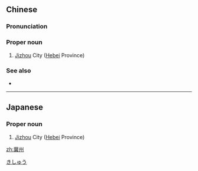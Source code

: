 ==Chinese==
{{zh-forms}}

===Pronunciation===
{{zh-pron
|m=Jìzhōu
|c=kei3 zau1
|cat=pn
}}

===Proper noun===
{{zh-proper noun}}

# [[w:Jizhou, Hebei|Jizhou]] City ([[w:Hebei|Hebei]] Province)

===See also===
* {{zh-l|九州}}

{{zh-cat|Cities|Places in Romance of the Three Kingdoms}}

----

==Japanese==
{{ja-kanjitab|き|しゅう|yomi=o}}

===Proper noun===
{{ja-pos|きしゅう|proper}}

# [[w:Jizhou, Hebei|Jizhou]] City ([[w:Hebei|Hebei]] Province)

[[Category:ja:Cities|きしゅう]]

[[zh:冀州]]